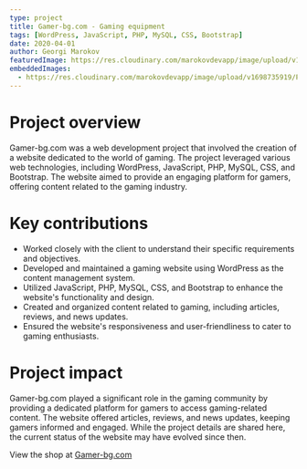 ```yaml
---
type: project
title: Gamer-bg.com - Gaming equipment
tags: [WordPress, JavaScript, PHP, MySQL, CSS, Bootstrap]
date: 2020-04-01
author: Georgi Marokov
featuredImage: https://res.cloudinary.com/marokovdevapp/image/upload/v1698735868/Projects/gamer-bg/gamer-bg_z4man4.png
embeddedImages:
  - https://res.cloudinary.com/marokovdevapp/image/upload/v1698735919/Projects/gamer-bg/Screenshot_2023-10-31_090104_j4zrrh.png
---
```


# Project overview

Gamer-bg.com was a web development project that involved the creation of a website dedicated to the world of gaming. The
project leveraged various web technologies, including WordPress, JavaScript, PHP, MySQL, CSS, and Bootstrap. The website
aimed to provide an engaging platform for gamers, offering content related to the gaming industry.

# Key contributions

- Worked closely with the client to understand their specific requirements and objectives.
- Developed and maintained a gaming website using WordPress as the content management system.
- Utilized JavaScript, PHP, MySQL, CSS, and Bootstrap to enhance the website's functionality and design.
- Created and organized content related to gaming, including articles, reviews, and news updates.
- Ensured the website's responsiveness and user-friendliness to cater to gaming enthusiasts.

# Project impact

Gamer-bg.com played a significant role in the gaming community by providing a dedicated platform for gamers to access
gaming-related content. The website offered articles, reviews, and news updates, keeping gamers informed and engaged.
While the project details are shared here, the current status of the website may have evolved since then.

View the shop at [Gamer-bg.com](https://gamer-bg.com)

<GatsbyImage alt="Gamer-bg.com in app screenshot" image={props.embedded.image1} />
